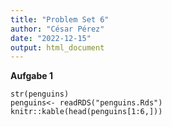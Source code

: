 ```yaml
---
title: "Problem Set 6"
author: "César Pérez"
date: "2022-12-15"
output: html_document
---
```


**Aufgabe 1**
```[r]
str(penguins)
penguins<- readRDS("penguins.Rds")
knitr::kable(head(penguins[1:6,]))
```

